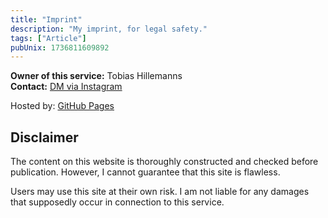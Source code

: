 ```yaml
---
title: "Imprint"
description: "My imprint, for legal safety."
tags: ["Article"]
pubUnix: 1736811609892
---
```


**Owner of this service:** Tobias Hillemanns<br/>
**Contact:** [DM via Instagram](https://www.instagram.com/Trombecher)

Hosted by: [GitHub Pages](https://pages.github.com)

## Disclaimer

The content on this website is thoroughly constructed and checked before publication. However, I cannot guarantee that this site is flawless.

Users may use this site at their own risk. I am not liable for any damages that supposedly occur in connection to this service.
